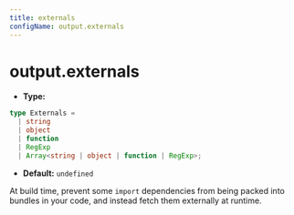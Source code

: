 ```yaml
---
title: externals
configName: output.externals
---
```


# output.externals

- **Type:**

```ts
type Externals =
  | string
  | object
  | function
  | RegExp
  | Array<string | object | function | RegExp>;
```

- **Default:** `undefined`

At build time, prevent some `import` dependencies from being packed into bundles in your code, and instead fetch them externally at runtime.


<RsbuildConig />
